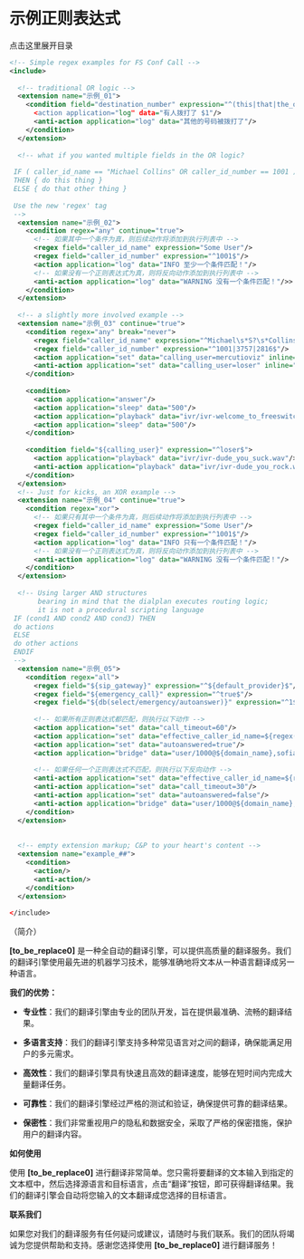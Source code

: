 # 示例正则表达式

点击这里展开目录

```xml
<!-- Simple regex examples for FS Conf Call -->
<include>
 
  <!-- traditional OR logic -->
  <extension name="示例_01">
    <condition field="destination_number" expression="^(this|that|the_other)$>
      <action application="log" data="有人拨打了 $1"/>
      <anti-action application="log" data="其他的号码被拨打了"/>
    </condition>
  </extension>
 
  <!-- what if you wanted multiple fields in the OR logic? 
 
 IF ( caller_id_name == "Michael Collins" OR caller_id_number == 1001 ) 
 THEN { do this thing } 
 ELSE { do that other thing } 
 
 Use the new 'regex' tag 
 -->
  <extension name="示例_02">
    <condition regex="any" continue="true">
      <!-- 如果其中一个条件为真，则后续动作将添加到执行列表中 -->
      <regex field="caller_id_name" expression="Some User"/>
      <regex field="caller_id_number" expression="^1001$"/>
      <action application="log" data="INFO 至少一个条件匹配！"/>
      <!-- 如果没有一个正则表达式为真，则将反向动作添加到执行列表中 -->
      <anti-action application="log" data="WARNING 没有一个条件匹配！"/>>                                                                          
    </condition>
  </extension>
 
  <!-- a slightly more involved example -->
  <extension name="示例_03" continue="true">
    <condition regex="any" break="never">
      <regex field="caller_id_name" expression="^Michael\s*S?\s*Collins"/>
      <regex field="caller_id_number" expression="^1001|3757|2816$"/>
      <action application="set" data="calling_user=mercutioviz" inline="true"/>
      <anti-action application="set" data="calling_user=loser" inline="true"/>
    </condition>
 
    <condition>
      <action application="answer"/>
      <action application="sleep" data="500"/>
      <action application="playback" data="ivr/ivr-welcome_to_freeswitch.wav"/>
      <action application="sleep" data="500"/>
    </condition>
 
    <condition field="${calling_user}" expression="^loser$">
      <action application="playback" data="ivr/ivr-dude_you_suck.wav"/>
      <anti-action application="playback" data="ivr/ivr-dude_you_rock.wav"/>
    </condition>
  </extension>
  <!-- Just for kicks, an XOR example -->
  <extension name="示例_04" continue="true">
    <condition regex="xor">
      <!-- 如果只有其中一个条件为真，则后续动作将添加到执行列表中 -->
      <regex field="caller_id_name" expression="Some User"/>
      <regex field="caller_id_number" expression="^1001$"/>
      <action application="log" data="INFO 只有一个条件匹配！"/>
      <!-- 如果没有一个正则表达式为真，则将反向动作添加到执行列表中 -->
      <anti-action application="log" data="WARNING 没有一个条件匹配！"/>
    </condition>
  </extension>
 
  <!-- Using larger AND structures 
       bearing in mind that the dialplan executes routing logic; 
       it is not a procedural scripting language 
 IF (cond1 AND cond2 AND cond3) THEN 
 do actions 
 ELSE 
 do other actions 
 ENDIF 
 -->
  <extension name="示例_05">
    <condition regex="all">
      <regex field="${sip_gateway}" expression="^${default_provider}$"/>
      <regex field="${emergency_call}" expression="^true$"/>
      <regex field="${db(select/emergency/autoanswer)}" expression="^1$"/>
 
      <!-- 如果所有正则表达式都匹配，则执行以下动作 -->
      <action application="set" data="call_timeout=60"/>
      <action application="set" data="effective_caller_id_name=${regex(${caller_id_name}|^Emerg(_.*)$|Auto%1)}"/>
      <action application="set" data="autoanswered=true"/>
      <action application="bridge" data="user/1000@${domain_name},sofia/gateway/1006_7217/${mobile_number}"/>
 
      <!-- 如果任何一个正则表达式不匹配，则执行以下反向动作 -->
      <anti-action application="set" data="effective_caller_id_name=${regex(${caller_id_name}|^Emerg(_.*)$|NotAuto%1)}"/>
      <anti-action application="set" data="call_timeout=30"/>
      <anti-action application="set" data="autoanswered=false"/>
      <anti-action application="bridge" data="user/1000@${domain_name},sofia/gateway/1006_7217/${mobile_number}"/>
    </condition>
  </extension>
 
 
  <!-- empty extension markup; C&P to your heart's content -->
  <extension name="example_##">
    <condition>
      <action/>
      <anti-action/>
    </condition>
  </extension>
 
</include>
```

（简介）




**[to_be_replace0]** 是一种全自动的翻译引擎，可以提供高质量的翻译服务。我们的翻译引擎使用最先进的机器学习技术，能够准确地将文本从一种语言翻译成另一种语言。



**我们的优势：**




- **专业性**：我们的翻译引擎由专业的团队开发，旨在提供最准确、流畅的翻译结果。



- **多语言支持**：我们的翻译引擎支持多种常见语言对之间的翻译，确保能满足用户的多元需求。



- **高效性**：我们的翻译引擎具有快速且高效的翻译速度，能够在短时间内完成大量翻译任务。



- **可靠性**：我们的翻译引擎经过严格的测试和验证，确保提供可靠的翻译结果。



- **保密性**：我们非常重视用户的隐私和数据安全，采取了严格的保密措施，保护用户的翻译内容。



**如何使用**




使用 **[to_be_replace0]** 进行翻译非常简单。您只需将要翻译的文本输入到指定的文本框中，然后选择源语言和目标语言，点击“翻译”按钮，即可获得翻译结果。我们的翻译引擎会自动将您输入的文本翻译成您选择的目标语言。




**联系我们**




如果您对我们的翻译服务有任何疑问或建议，请随时与我们联系。我们的团队将竭诚为您提供帮助和支持。感谢您选择使用 **[to_be_replace0]** 进行翻译服务！